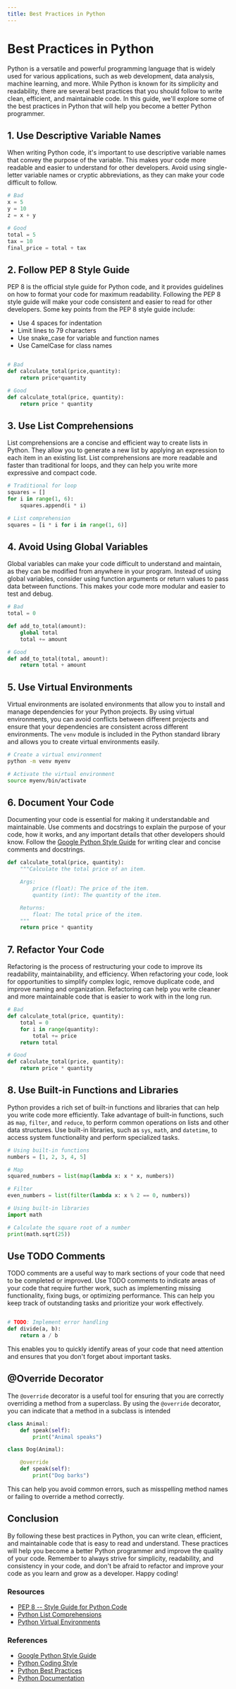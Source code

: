 ```yaml
---
title: Best Practices in Python
---
```


# Best Practices in Python

Python is a versatile and powerful programming language that is widely used for various applications, such as web development, data analysis, machine learning, and more. While Python is known for its simplicity and readability, there are several best practices that you should follow to write clean, efficient, and maintainable code. In this guide, we'll explore some of the best practices in Python that will help you become a better Python programmer.

## 1. Use Descriptive Variable Names

When writing Python code, it's important to use descriptive variable names that convey the purpose of the variable. This makes your code more readable and easier to understand for other developers. Avoid using single-letter variable names or cryptic abbreviations, as they can make your code difficult to follow.

```python
# Bad
x = 5
y = 10
z = x + y

# Good
total = 5
tax = 10
final_price = total + tax
```

## 2. Follow PEP 8 Style Guide

PEP 8 is the official style guide for Python code, and it provides guidelines on how to format your code for maximum readability. Following the PEP 8 style guide will make your code consistent and easier to read for other developers. Some key points from the PEP 8 style guide include:

- Use 4 spaces for indentation
- Limit lines to 79 characters
- Use snake_case for variable and function names
- Use CamelCase for class names

```python

# Bad
def calculate_total(price,quantity):
    return price*quantity

# Good
def calculate_total(price, quantity):
    return price * quantity
```

## 3. Use List Comprehensions

List comprehensions are a concise and efficient way to create lists in Python. They allow you to generate a new list by applying an expression to each item in an existing list. List comprehensions are more readable and faster than traditional for loops, and they can help you write more expressive and compact code.

```python
# Traditional for loop
squares = []
for i in range(1, 6):
    squares.append(i * i)

# List comprehension
squares = [i * i for i in range(1, 6)]
```

## 4. Avoid Using Global Variables

Global variables can make your code difficult to understand and maintain, as they can be modified from anywhere in your program. Instead of using global variables, consider using function arguments or return values to pass data between functions. This makes your code more modular and easier to test and debug.

```python
# Bad
total = 0

def add_to_total(amount):
    global total
    total += amount

# Good
def add_to_total(total, amount):
    return total + amount
```

## 5. Use Virtual Environments

Virtual environments are isolated environments that allow you to install and manage dependencies for your Python projects. By using virtual environments, you can avoid conflicts between different projects and ensure that your dependencies are consistent across different environments. The `venv` module is included in the Python standard library and allows you to create virtual environments easily.

```bash
# Create a virtual environment
python -m venv myenv

# Activate the virtual environment
source myenv/bin/activate
```

## 6. Document Your Code

Documenting your code is essential for making it understandable and maintainable. Use comments and docstrings to explain the purpose of your code, how it works, and any important details that other developers should know. Follow the [Google Python Style Guide](https://google.github.io/styleguide/pyguide.html) for writing clear and concise comments and docstrings.

```python
def calculate_total(price, quantity):
    """Calculate the total price of an item.

    Args:
        price (float): The price of the item.
        quantity (int): The quantity of the item.

    Returns:
        float: The total price of the item.
    """
    return price * quantity
```


## 7. Refactor Your Code

Refactoring is the process of restructuring your code to improve its readability, maintainability, and efficiency. When refactoring your code, look for opportunities to simplify complex logic, remove duplicate code, and improve naming and organization. Refactoring can help you write cleaner and more maintainable code that is easier to work with in the long run.

```python
# Bad
def calculate_total(price, quantity):
    total = 0
    for i in range(quantity):
        total += price
    return total

# Good
def calculate_total(price, quantity):
    return price * quantity
```

## 8. Use Built-in Functions and Libraries

Python provides a rich set of built-in functions and libraries that can help you write code more efficiently. Take advantage of built-in functions, such as `map`, `filter`, and `reduce`, to perform common operations on lists and other data structures. Use built-in libraries, such as `sys`, `math`, and `datetime`, to access system functionality and perform specialized tasks.

```python
# Using built-in functions
numbers = [1, 2, 3, 4, 5]

# Map
squared_numbers = list(map(lambda x: x * x, numbers))

# Filter
even_numbers = list(filter(lambda x: x % 2 == 0, numbers))

# Using built-in libraries
import math

# Calculate the square root of a number
print(math.sqrt(25))
```

## Use TODO Comments

TODO comments are a useful way to mark sections of your code that need to be completed or improved. Use TODO comments to indicate areas of your code that require further work, such as implementing missing functionality, fixing bugs, or optimizing performance. This can help you keep track of outstanding tasks and prioritize your work effectively.

```python

# TODO: Implement error handling
def divide(a, b):
    return a / b
```

This enables you to quickly identify areas of your code that need attention and ensures that you don't forget about important tasks.

## @Override Decorator

The `@override` decorator is a useful tool for ensuring that you are correctly overriding a method from a superclass. By using the `@override` decorator, you can indicate that a method in a subclass is intended

```python
class Animal:
    def speak(self):
        print("Animal speaks")

class Dog(Animal):

    @override
    def speak(self):
        print("Dog barks")
```

This can help you avoid common errors, such as misspelling method names or failing to override a method correctly.



## Conclusion

By following these best practices in Python, you can write clean, efficient, and maintainable code that is easy to read and understand. These practices will help you become a better Python programmer and improve the quality of your code. Remember to always strive for simplicity, readability, and consistency in your code, and don't be afraid to refactor and improve your code as you learn and grow as a developer. Happy coding!

### Resources

- [PEP 8 -- Style Guide for Python Code](https://www.python.org/dev/peps/pep-0008/)
- [Python List Comprehensions](https://docs.python.org/3/tutorial/datastructures.html#list-comprehensions)
- [Python Virtual Environments](https://docs.python.org/3/library/venv.html)

### References

- [Google Python Style Guide](https://google.github.io/styleguide/pyguide.html)
- [Python Coding Style](https://docs.python-guide.org/writing/style/)
- [Python Best Practices](https://realpython.com/tutorials/best-practices/)
- [Python Documentation](https://docs.python.org/3/tutorial/controlflow.html#documentation-strings)
